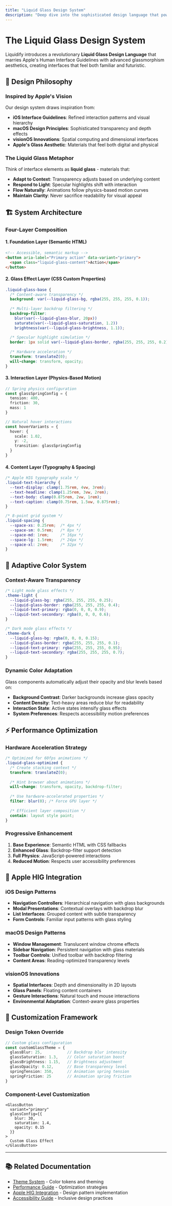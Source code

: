 ```yaml
---
title: "Liquid Glass Design System"
description: "Deep dive into the sophisticated design language that powers Liquidify's Apple HIG-inspired component library"
---
```


# The Liquid Glass Design System

Liquidify introduces a revolutionary **Liquid Glass Design Language** that marries Apple's Human Interface Guidelines with advanced glassmorphism aesthetics, creating interfaces that feel both familiar and futuristic.

## 🎨 Design Philosophy

### Inspired by Apple's Vision

Our design system draws inspiration from:

- **iOS Interface Guidelines**: Refined interaction patterns and visual hierarchy
- **macOS Design Principles**: Sophisticated transparency and depth effects
- **visionOS Innovations**: Spatial computing and dimensional interfaces
- **Apple's Glass Aesthetic**: Materials that feel both digital and physical

### The Liquid Glass Metaphor

Think of interface elements as **liquid glass** - materials that:

- **Adapt to Context**: Transparency adjusts based on underlying content
- **Respond to Light**: Specular highlights shift with interaction
- **Flow Naturally**: Animations follow physics-based motion curves
- **Maintain Clarity**: Never sacrifice readability for visual appeal

## 🏗️ System Architecture

### Four-Layer Composition

#### 1. Foundation Layer (Semantic HTML)
```html
<!-- Accessible, semantic markup -->
<button aria-label="Primary action" data-variant="primary">
  <span class="liquid-glass-content">Action</span>
</button>
```

#### 2. Glass Effect Layer (CSS Custom Properties)
```css
.liquid-glass-base {
  /* Content-aware transparency */
  background: var(--liquid-glass-bg, rgba(255, 255, 255, 0.1));
  
  /* Multi-layer backdrop filtering */
  backdrop-filter: 
    blur(var(--liquid-glass-blur, 20px))
    saturate(var(--liquid-glass-saturation, 1.2))
    brightness(var(--liquid-glass-brightness, 1.1));
    
  /* Specular highlight simulation */
  border: 1px solid var(--liquid-glass-border, rgba(255, 255, 255, 0.2));
  
  /* Hardware acceleration */
  transform: translateZ(0);
  will-change: transform, opacity;
}
```

#### 3. Interaction Layer (Physics-Based Motion)
```typescript
// Spring physics configuration
const glassSpringConfig = {
  tension: 400,
  friction: 30,
  mass: 1
}

// Natural hover interactions
const hoverVariants = {
  hover: {
    scale: 1.02,
    y: -2,
    transition: glassSpringConfig
  }
}
```

#### 4. Content Layer (Typography & Spacing)
```css
/* Apple HIG typography scale */
.liquid-text-hierarchy {
  --text-display: clamp(1.75rem, 4vw, 3rem);
  --text-headline: clamp(1.25rem, 3vw, 2rem);
  --text-body: clamp(0.875rem, 2vw, 1rem);
  --text-caption: clamp(0.75rem, 1.5vw, 0.875rem);
}

/* 8-point grid system */
.liquid-spacing {
  --space-xs: 0.25rem;  /* 4px */
  --space-sm: 0.5rem;   /* 8px */
  --space-md: 1rem;     /* 16px */
  --space-lg: 1.5rem;   /* 24px */
  --space-xl: 2rem;     /* 32px */
}
```

## 🌈 Adaptive Color System

### Context-Aware Transparency

```css
/* Light mode glass effects */
.theme-light {
  --liquid-glass-bg: rgba(255, 255, 255, 0.25);
  --liquid-glass-border: rgba(255, 255, 255, 0.4);
  --liquid-text-primary: rgba(0, 0, 0, 0.9);
  --liquid-text-secondary: rgba(0, 0, 0, 0.6);
}

/* Dark mode glass effects */
.theme-dark {
  --liquid-glass-bg: rgba(0, 0, 0, 0.15);
  --liquid-glass-border: rgba(255, 255, 255, 0.1);
  --liquid-text-primary: rgba(255, 255, 255, 0.95);
  --liquid-text-secondary: rgba(255, 255, 255, 0.7);
}
```

### Dynamic Color Adaptation

Glass components automatically adjust their opacity and blur levels based on:

- **Background Contrast**: Darker backgrounds increase glass opacity
- **Content Density**: Text-heavy areas reduce blur for readability
- **Interaction State**: Active states intensify glass effects
- **System Preferences**: Respects accessibility motion preferences

## ⚡ Performance Optimization

### Hardware Acceleration Strategy

```css
/* Optimized for 60fps animations */
.liquid-glass-optimized {
  /* Create stacking context */
  transform: translateZ(0);
  
  /* Hint browser about animations */
  will-change: transform, opacity, backdrop-filter;
  
  /* Use hardware-accelerated properties */
  filter: blur(0); /* Force GPU layer */
  
  /* Efficient layer composition */
  contain: layout style paint;
}
```

### Progressive Enhancement

1. **Base Experience**: Semantic HTML with CSS fallbacks
2. **Enhanced Glass**: Backdrop-filter support detection
3. **Full Physics**: JavaScript-powered interactions
4. **Reduced Motion**: Respects user accessibility preferences

## 🎯 Apple HIG Integration

### iOS Design Patterns

- **Navigation Controllers**: Hierarchical navigation with glass backgrounds
- **Modal Presentations**: Contextual overlays with backdrop blur
- **List Interfaces**: Grouped content with subtle transparency
- **Form Controls**: Familiar input patterns with glass styling

### macOS Design Patterns

- **Window Management**: Translucent window chrome effects
- **Sidebar Navigation**: Persistent navigation with glass materials
- **Toolbar Controls**: Unified toolbar with backdrop filtering
- **Content Areas**: Reading-optimized transparency levels

### visionOS Innovations

- **Spatial Interfaces**: Depth and dimensionality in 2D layouts
- **Glass Panels**: Floating content containers
- **Gesture Interactions**: Natural touch and mouse interactions
- **Environmental Adaptation**: Context-aware glass properties

## 🔧 Customization Framework

### Design Token Override

```typescript
// Custom glass configuration
const customGlassTheme = {
  glassBlur: 25,           // Backdrop blur intensity
  glassSaturation: 1.3,    // Color saturation boost
  glassBrightness: 1.15,   // Brightness adjustment
  glassOpacity: 0.12,      // Base transparency level
  springTension: 350,      // Animation spring tension
  springFriction: 25       // Animation spring friction
}
```

### Component-Level Customization

```tsx
<GlassButton
  variant="primary"
  glassConfig={{
    blur: 30,
    saturation: 1.4,
    opacity: 0.15
  }}
>
  Custom Glass Effect
</GlassButton>
```

---

## 📚 Related Documentation

- [Theme System](/core-concepts/theme-system) - Color tokens and theming
- [Performance Guide](/core-concepts/performance) - Optimization strategies
- [Apple HIG Integration](/guides/apple-hig-integration) - Design pattern implementation
- [Accessibility Guide](/guides/accessibility) - Inclusive design practices

